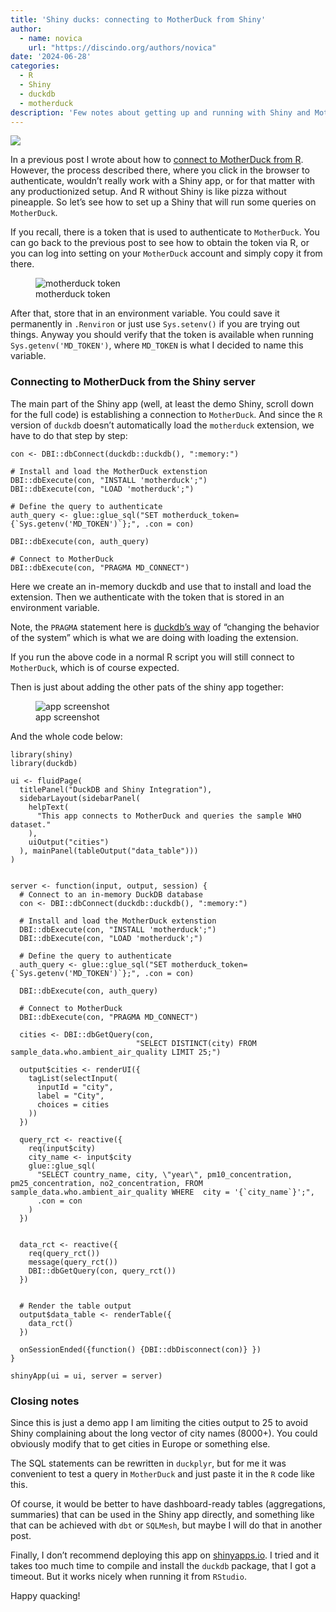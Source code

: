 ```yaml
---
title: 'Shiny ducks: connecting to MotherDuck from Shiny'
author: 
  - name: novica
    url: "https://discindo.org/authors/novica"
date: '2024-06-28'
categories:
  - R
  - Shiny
  - duckdb
  - motherduck
description: 'Few notes about getting up and running with Shiny and Mother duck'
---
```


[![](https://ko-fi.com/img/githubbutton_sm.svg)](https://ko-fi.com/J3J8133RYV)

In a previous post I wrote about how to [connect to MotherDuck from R](/posts/2024-06-21-joining-the-flock-from-r-working-with-data-on-mother-duck/). However, 
the process described there, where you click in the browser to authenticate, 
wouldn't really work with a Shiny app, or for that matter with any productionized
setup. And R without Shiny is like pizza without pineapple. So let's see how to 
set up a Shiny that will run some queries on `MotherDuck`.

If you recall, there is a token that is used to authenticate to `MotherDuck`. You 
can go back to the previous post to see how to obtain the token via R, or you can 
log into setting on your `MotherDuck` account and simply copy it from there.

![motherduck token](images/Screenshot_20240627_135442.png)

After that, store that in an environment variable. You could save it permanently
in `.Renviron` or just use `Sys.setenv()` if you are trying out things. Anyway 
you should verify that the token is available when running `Sys.getenv('MD_TOKEN')`,
where `MD_TOKEN` is what I decided to name this variable.


### Connecting to MotherDuck from the Shiny server

The main part of the Shiny app (well, at least the demo Shiny, scroll down for 
the full code) is establishing a connection to `MotherDuck`. And since the `R` 
version of `duckdb` doesn't automatically load the `motherduck` extension, we 
have to do that step by step:

```
con <- DBI::dbConnect(duckdb::duckdb(), ":memory:")
  
# Install and load the MotherDuck extenstion
DBI::dbExecute(con, "INSTALL 'motherduck';")
DBI::dbExecute(con, "LOAD 'motherduck';")
  
# Define the query to authenticate
auth_query <- glue::glue_sql("SET motherduck_token= {`Sys.getenv('MD_TOKEN')`};", .con = con)
  
DBI::dbExecute(con, auth_query)
  
# Connect to MotherDuck
DBI::dbExecute(con, "PRAGMA MD_CONNECT")
```

Here we create an in-memory duckdb and use that to install and load the extension.
Then we authenticate with the token that is stored in an environment variable.

Note, the `PRAGMA` statement here is [duckdb's way](https://duckdb.org/docs/configuration/overview.html#configuration-reference) 
of "changing the behavior of the system" which is what we are doing with loading 
the extension.

If you run the above code in a normal R script you will still connect to 
`MotherDuck`, which is of course expected.

Then is just about adding the other pats of the shiny app together:

![app screenshot](images/Screenshot_20240628_180326.png)

And the whole code below:

```
library(shiny)
library(duckdb)

ui <- fluidPage(
  titlePanel("DuckDB and Shiny Integration"),
  sidebarLayout(sidebarPanel(
    helpText(
      "This app connects to MotherDuck and queries the sample WHO dataset."
    ),
    uiOutput("cities")
  ), mainPanel(tableOutput("data_table")))
)


server <- function(input, output, session) {
  # Connect to an in-memory DuckDB database
  con <- DBI::dbConnect(duckdb::duckdb(), ":memory:")
  
  # Install and load the MotherDuck extenstion
  DBI::dbExecute(con, "INSTALL 'motherduck';")
  DBI::dbExecute(con, "LOAD 'motherduck';")
  
  # Define the query to authenticate
  auth_query <- glue::glue_sql("SET motherduck_token= {`Sys.getenv('MD_TOKEN')`};", .con = con)
  
  DBI::dbExecute(con, auth_query)
  
  # Connect to MotherDuck
  DBI::dbExecute(con, "PRAGMA MD_CONNECT")
  
  cities <- DBI::dbGetQuery(con,
                            "SELECT DISTINCT(city) FROM sample_data.who.ambient_air_quality LIMIT 25;")
  
  output$cities <- renderUI({
    tagList(selectInput(
      inputId = "city",
      label = "City",
      choices = cities
    ))
  })
  
  query_rct <- reactive({
    req(input$city)
    city_name <- input$city
    glue::glue_sql(
      "SELECT country_name, city, \"year\", pm10_concentration, pm25_concentration, no2_concentration, FROM sample_data.who.ambient_air_quality WHERE  city = '{`city_name`}';",
      .con = con
    )
  })
  
  
  data_rct <- reactive({
    req(query_rct())
    message(query_rct())
    DBI::dbGetQuery(con, query_rct())
  })
  
  
  # Render the table output
  output$data_table <- renderTable({
    data_rct()
  })
  
  onSessionEnded({function() {DBI::dbDisconnect(con)} })  
}

shinyApp(ui = ui, server = server)
```

### Closing notes

Since this is just a demo app I am limiting the cities output to 25 to avoid Shiny
complaining about the long vector of city names (8000+). You could obviously modify
that to get cities in Europe or something else. 

The SQL statements can be rewritten in `duckplyr`, but for me it was convenient 
to test a query in `MotherDuck` and just paste it in the `R` code like this.

Of course, it would be better to have dashboard-ready tables (aggregations, summaries) 
that can be used in the Shiny app directly, and something like that can be achieved
with `dbt` or `SQLMesh`, but maybe I will do that in another post.

Finally, I don't recommend deploying this app on [shinyapps.io](https://shinyapps.io).
I tried and it takes too much time to compile and install the `duckdb` package, that I
got a timeout. But it works nicely when running it from `RStudio`.

Happy quacking!